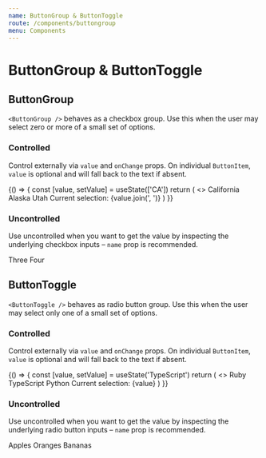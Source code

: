 ```yaml
---
name: ButtonGroup & ButtonToggle
route: /components/buttongroup
menu: Components
---
```



# ButtonGroup & ButtonToggle

## ButtonGroup

<ComponentDetail
  of="ButtonGroup"
  figma="file/Ut0DDG4hiuRG1HiZrC5Zyf/Dashboards-Next-Components?node-id=529%3A776"
/>

`<ButtonGroup />` behaves as a checkbox group. Use this when the user may select zero or more of a small set of options.

### Controlled

Control externally via `value` and `onChange` props. On individual `ButtonItem`, `value` is optional and will fall back to the text if absent.

<Playground>
  {() => {
    const [value, setValue] = useState(['CA'])
    return (
      <>
        <ButtonGroup value={value} onChange={setValue}>
          <ButtonItem value="CA">California</ButtonItem>
          <ButtonItem value="AK">Alaska</ButtonItem>
          <ButtonItem value="UT">Utah</ButtonItem>
        </ButtonGroup>
        <Text pl="small">Current selection: {value.join(', ')}</Text>
      </>
    )
  }}
</Playground>

### Uncontrolled

Use uncontrolled when you want to get the value by inspecting the underlying checkbox inputs – `name` prop is recommended.

<Playground>
  <ButtonGroup name="numbers">
    <ButtonItem selected>Three</ButtonItem>
    <ButtonItem>Four</ButtonItem>
  </ButtonGroup>
</Playground>

## ButtonToggle

`<ButtonToggle />` behaves as radio button group. Use this when the user may select only one of a small set of options.

### Controlled

Control externally via `value` and `onChange` props. On individual `ButtonItem`, `value` is optional and will fall back to the text if absent.

<Playground>
  {() => {
    const [value, setValue] = useState('TypeScript')
    return (
      <>
        <ButtonToggle value={value} onChange={setValue}>
          <ButtonItem>Ruby</ButtonItem>
          <ButtonItem>TypeScript</ButtonItem>
          <ButtonItem>Python</ButtonItem>
        </ButtonToggle>
        <Text pl="small">Current selection: {value}</Text>
      </>
    )
  }}
</Playground>

### Uncontrolled

Use uncontrolled when you want to get the value by inspecting the underlying radio button inputs – `name` prop is recommended.

<Playground>
  <ButtonToggle name="fruits">
    <ButtonItem selected>Apples</ButtonItem>
    <ButtonItem>Oranges</ButtonItem>
    <ButtonItem>Bananas</ButtonItem>
  </ButtonToggle>
</Playground>
